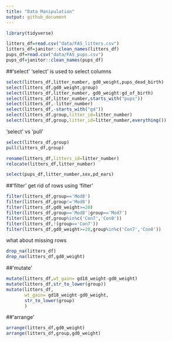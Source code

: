 ```yaml
---
title: "Data Manipulation"
output: github_document
---
```

```r
library(tidyverse)
```
```r
litters_df=read.csv("data/FAS_litters.csv")
litters_df=janitor::clean_names(litters_df)
pups_df=read.csv("data/FAS_pups.csv")
pups_df=janitor::clean_names(pups_df)
```
##'select'
'select' is used to select columns
```r
select(litters_df,litter_number, gd0_weight,pups_dead_birth)
select(litters_df,gd0_weight,group)
select(litters_df,litter_number, gd0_weight:gd_of_birth)
select(litters_df,litter_number,starts_with("pups"))
select(litters_df,-litter_number)
select(litters_df,-starts_with("gd"))
select(litters_df,group,litter_id=litter_number)
select(litters_df,group,litter_id=litter_number,everything())
```
'select' vs 'pull'
```r
select(litters_df,group)
pull(litters_df,group)
```
```r
rename(litters_df,litters_id=litter_number)
relocate(litters_df,litter_number)
```
```r
select(pups_df,litter_number,sex,pd_ears)
```
##'filter'
get rid of rows using 'filter'
```r
filter(litters_df,group=='Mod8')
filter(litters_df,group!='Mod8')
filter(litters_df,gd0_weight>=20)
filter(litters_df,group=='Mod8'|group=='Mod7')
filter(litters_df,group%in%c('Con7','Con8'))
filter(litters_df,!(group=='Con7'))
filter(litters_df,gd0_weight>=20,group%in%c('Con7','Con8'))
```
what about missing rows
```r
drop_na(litters_df)
drop_na(litters_df,gd0_weight)
```
##'mutate'
```r
mutate(litters_df,wt_gain= gd18_weight-gd0_weight)
mutate(litters_df,str_to_lower(group))
mutate(litters_df,
       wt_gain= gd18_weight-gd0_weight,
       str_to_lower(group)
       )
```
##'arrange'
```r
arrange(litters_df,gd0_weight)
arrange(litters_df,group,gd0_weight)
```

